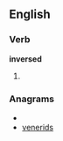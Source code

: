 
==English==

===Verb===
'''inversed'''

# {{past of|[[inverse]]}}

===Anagrams===
* {{alphagram|deeinrsv}}
* [[venerids#English|venerids]]